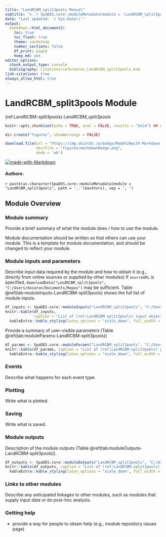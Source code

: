 ```yaml
---
title: "LandRCBM_split3pools Manual"
subtitle: "v.`r SpaDES.core::moduleMetadata(module = 'LandRCBM_split3pools', path = '..')$version`"
date: "Last updated: `r Sys.Date()`"
output:
  bookdown::html_document2:
    toc: true
    toc_float: true
    theme: sandstone
    number_sections: false
    df_print: paged
    keep_md: yes
editor_options:
  chunk_output_type: console
  bibliography: citations/references_LandRCBM_split3pools.bib
link-citations: true
always_allow_html: true
---
```


# LandRCBM_split3pools Module

<!-- the following are text references used in captions for LaTeX compatibility -->
(ref:LandRCBM-split3pools) *LandRCBM_split3pools*

```r
knitr::opts_chunk$set(echo = TRUE, eval = FALSE, results = "hold") ## change to eval = TRUE if all chunks are to be evaluated

dir.create("figures", showWarnings = FALSE)

download.file(url = "https://img.shields.io/badge/Made%20with-Markdown-1f425f.png",
              destfile = "figures/markdownBadge.png",
              mode = 'wb')
```

[![made-with-Markdown](figures/markdownBadge.png)](https://commonmark.org)

<!-- if knitting to pdf remember to add the pandoc_args: ["--extract-media", "."] option to yml in order to get the badge images -->

#### Authors:

`r paste(as.character(SpaDES.core::moduleMetadata(module = "LandRCBM_split3pools", path = '..')$authors), sep = ', ')`
<!-- ideally separate authors with new lines, '\n' not working -->

## Module Overview

### Module summary

Provide a brief summary of what the module does / how to use the module.

Module documentation should be written so that others can use your module.
This is a template for module documentation, and should be changed to reflect your module.

### Module inputs and parameters

Describe input data required by the module and how to obtain it (e.g., directly from online sources or supplied by other modules)
If `sourceURL` is specified, `downloadData("LandRCBM_split3pools", "C:/Users/docaron/Documents/Repos")` may be sufficient.
Table \@ref(tab:moduleInputs-LandRCBM-split3pools) shows the full list of module inputs.

```r
df_inputs <- SpaDES.core::moduleInputs("LandRCBM_split3pools", "C:/Users/docaron/Documents/Repos")
knitr::kable(df_inputs,
             caption = "List of (ref:LandRCBM-split3pools) input objects and their description.") |>
  kableExtra::kable_styling(latex_options = "scale_down", full_width = TRUE)
```

Provide a summary of user-visible parameters (Table \@ref(tab:moduleParams-LandRCBM-split3pools))


```r
df_params <- SpaDES.core::moduleParams("LandRCBM_split3pools", "C:/Users/docaron/Documents/Repos")
knitr::kable(df_params, caption = "List of (ref:LandRCBM-split3pools) parameters and their description.") |>
  kableExtra::kable_styling(latex_options = "scale_down", full_width = TRUE)
```

### Events

Describe what happens for each event type.

### Plotting

Write what is plotted.

### Saving

Write what is saved.

### Module outputs

Description of the module outputs (Table \@ref(tab:moduleOutputs-LandRCBM-split3pools)).

```r
df_outputs <- SpaDES.core::moduleOutputs("LandRCBM_split3pools", "C:/Users/docaron/Documents/Repos")
knitr::kable(df_outputs, caption = "List of (ref:LandRCBM-split3pools) outputs and their description.") |>
  kableExtra::kable_styling(latex_options = "scale_down", full_width = TRUE)
```

### Links to other modules

Describe any anticipated linkages to other modules, such as modules that supply input data or do post-hoc analysis.

### Getting help

-   provide a way for people to obtain help (e.g., module repository issues page)
